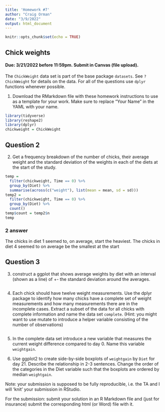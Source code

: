 ```yaml
---
title: 'Homework #7'
author: "Craig Orman"
date: "3/9/2022"
output: html_document
---
```


```r
knitr::opts_chunk$set(echo = TRUE)
```

## Chick weights
#### Due: 3/21/2022 before 11:59pm. Submit in Canvas (file upload).

The `ChickWeight` data set is part of the base package `datasets`. See `?ChickWeight` for details on the data.
For all of the questions use `dplyr` functions whenever possible.

1. Download the RMarkdown file with these homework instructions to use as a template for your work.
Make sure to replace "Your Name" in the YAML with your name.

```r
library(tidyverse)
library(reshape2)
library(dplyr)
chickweight = ChickWeight
```
## Question 2
2. Get a frequency breakdown of the number of chicks, their average weight and the standard deviation of the weights in each of the diets at the start of the study.  
```r
temp = 
  filter(chickweight, Time == 0) %>%
  group_by(Diet) %>%
  summarise(across(c("weight"), list(mean = mean, sd = sd)))
temp2 = 
  filter(chickweight, Time == 0) %>%
  group_by(Diet) %>% 
  count()
temp$count = temp2$n
temp
```

### 2 answer
The chicks in diet 1 seemed to, on average, start the heaviest. The chicks in diet 4 seemed to on average be the smallest at the start

## Question 3
3. construct a ggplot that shows average weights by diet with an interval (shown as a line) of +- the standard deviation around the averages.

```r

```

4. Each chick should have twelve weight measurements. Use the dplyr package to identify how many chicks have a complete set of weight measurements and how many measurements there are in the incomplete cases. Extract a subset of the data for all chicks with complete information and name the data set `complete`. (Hint: you might want to use mutate to introduce a helper variable consisting of the number of observations)

```r

```

5. In the complete data set introduce a new variable that measures the current weight difference compared to day 0. Name this variable  `weightgain`.

6. Use ggplot2 to create side-by-side boxplots of `weightgain` by `Diet` for day 21. Describe the relationship in 2-3 sentences. Change the order of the categories in the Diet variable such that the boxplots are ordered by median `weightgain`.


Note: your submission is supposed to be fully reproducible, i.e. the TA and I will 'knit' your submission in RStudio. 


For the submission: submit your solution in an R Markdown file and (just for insurance) submit the corresponding html (or Word) file with it. 